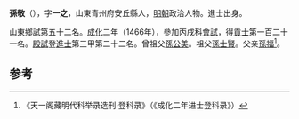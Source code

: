 '''孫敬'''（{{bd|1432年||？}}），字'''一之'''，山東青州府安丘縣人，[[明朝|明朝]]政治人物。進士出身。

山東鄉試第五十二名。[[成化|成化]]二年（1466年），參加丙戌科[[會試|會試]]，得[[貢士|貢士]]第一百二十一名。[[殿試|殿試]]登[[進士|進士]]第三甲第二十二名。曾祖父[[孫公美|孫公美]]。祖父[[孫士賢|孫士賢]]。父亲[[孫福|孫福]]<ref>《天一阁藏明代科举录选刊·登科录》（《成化二年进士登科录》）</ref>。

==参考==
{{reflist}}
{{明朝人物小作品}}
{{成化二年丙戌科殿試金榜}}